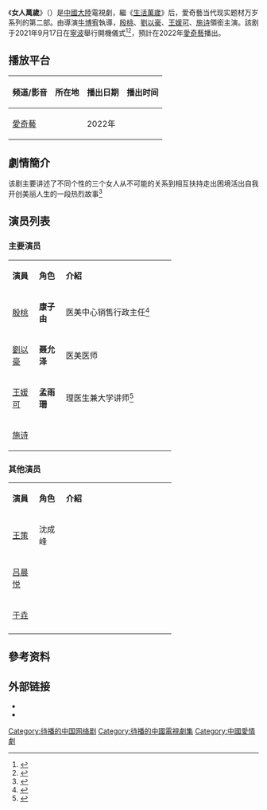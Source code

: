 {{電視節目資訊框
| 名稱 = 女人萬歲
| 英文名稱 = {{lang|en|''Viva Femina''}}
| 圖片 =
| 圖說 = 
| 別名 = 
| 類型 = 都市、愛情
| 格式 = 
| 原作 = 
| 編劇 = 
| 導演 = [[牛博宥|牛博宥]]
| 主演 = [[殷桃|殷桃]]、[[劉以豪|劉以豪]]、[[王媛可|王媛可]]、[[施诗|施诗]]
| 國家 = {{CHN}}
| 語言 = [[中文|中文]]
| 主题曲 = 
| 主唱 =
| 集數 = 36集
| runtime = 45分鐘
| 製片人 = 谭君平
| 外景 = {{CHN}}[[寧波|寧波]]
| 製作公司 = [[愛奇藝|愛奇藝]]<br>[[爱上乐工作室|爱上乐工作室]]
| channel = [[愛奇藝|愛奇藝]]
| picture_format = 
| audio_format = 
| first_run = {{CHN}}
| first_aired = {{start date|2022||}}
| last_aired = {{end date|||}}
| channel_1 = 
| picture_format_1 = 
| audio_format_1 = 
| first_run_1 = 
| first_aired_1 = {{start date|||}}
| last_aired_1 = {{end date|||}}
| 前作 = 
| 續作 = 
| imdb_id = 
| 颜色 = #FFD9EC
}}
《'''女人萬歲'''》（{{lang-en|'''''Viva Femina'''''}}）是[[中國大陸|中國大陸]]電視劇，繼《[[生活萬歲|生活萬歲]]》后，愛奇藝当代现实题材万岁系列的第二部。由導演[[牛博宥|牛博宥]]執導，[[殷桃|殷桃]]、[[劉以豪|劉以豪]]、[[王媛可|王媛可]]、[[施诗|施诗]]領銜主演。該剧于2021年9月17日在[[寧波|寧波]]舉行開機儀式<ref >{{cite web |url=https://weibo.com/7366644188/KyAU73Iqp |language= |title=女人萬歲開機微博文 |publisher=電視劇女人萬歲 |date=2021年9月17日 |accessdate= |archive-date=2021年9月17日 |archive-url=https://web.archive.org/web/20210917215536/https://weibo.com/7366644188/KyAU73Iqp }}</ref><ref >{{cite web |url=https://weibo.com/2198296674/KyDbIjU98?refer_flag=1001030103_ |language= |title=女人萬歲開機微博文 |publisher=影视剧透哥 |date=2021年9月17日 |accessdate= |archive-date=2021年9月17日 |archive-url=https://web.archive.org/web/20210917215538/https://weibo.com/2198296674/KyDbIjU98?refer_flag=1001030103_ }}</ref>，預計在2022年[[愛奇藝|愛奇藝]]播出。

== 播放平台 ==
{| class="wikitable" style="text-align:center"
|-
!频道/影音||所在地||播出日期||播出时间
|-
|[[愛奇藝|愛奇藝]]||{{CHNML}}||2022年||
|}

==劇情簡介==
该剧主要讲述了不同个性的三个女人从不可能的关系到相互扶持走出困境活出自我开创美丽人生的一段热烈故事<ref >{{cite web |url=https://weibo.com/1832974324/KyB2tCL7z?refer_flag=1001030103_ |language= |title=女人萬歲開機微博文 |publisher=愛奇藝電視劇 |date=2021年9月17日 |accessdate= |archive-date=2021年9月17日 |archive-url=https://web.archive.org/web/20210917215540/https://weibo.com/1832974324/KyB2tCL7z?refer_flag=1001030103_ }}</ref>

==演员列表==

=== 主要演员 ===
{| class="wikitable" width="65%" style="text-align:center"
|- style="background:green; color:snow" align="center" 
| width="12%" |'''演員'''|| width="12%" |'''角色'''||'''介紹'''
|-
|[[殷桃|殷桃]]||'''康子由'''|| align="left" |医美中心销售行政主任<ref >{{cite web |url=https://dsj.nrta.gov.cn/tims/site/views/include/quickSearch/checkBlueprint/result.shanty?ids=016c991321590b204028e4a06be63c93 |language= |title=电视剧拍摄制作备案公示表 |publisher=广播电影电视总局 |date=2019年10月 |accessdate= |archive-date=2021-09-17 |archive-url=https://web.archive.org/web/20210917220025/https://dsj.nrta.gov.cn/tims/site/views/include/quickSearch/checkBlueprint/result.shanty?ids=016c991321590b204028e4a06be63c93 }}</ref>
|-
|[[劉以豪|劉以豪]]||'''聂允泽'''|| align="left" |医美医师
|-
|[[王媛可|王媛可]]||'''孟雨珊'''|| align="left" |理医生兼大学讲师<ref >{{cite web |url=https://k.sina.com.cn/article_1254422771_4ac4f8f3001010a59.html |language= |title=女性题材大剧《女人万岁》开机 王媛可饰自律心理医生 |publisher=新浪看點 |date=2021年9月17日 |accessdate= |archive-date=2021年9月18日 |archive-url=https://web.archive.org/web/20210918013117/https://k.sina.com.cn/article_1254422771_4ac4f8f3001010a59.html }}</ref>
|-
|[[施诗|施诗]]|||| align="left" |
|}

=== 其他演员 ===
{| class="wikitable" width="65%" style="text-align:center"
|- style="background:green; color:snow" align="center" 
| width="12%" |'''演員'''|| width="12%" |'''角色'''||'''介紹'''
|-
|[[王策|王策]]||沈成峰|| align="left" | 
|-
|[[吕晨悦|吕晨悦]]|| || align="left" | 
|-
|[[于垚|于垚]]|| || align="left" |
|-
|}

==參考资料==
{{reflist}}

== 外部链接 ==
* {{Sinaweibo|7366644188|電視劇女人萬歲 }}
*{{douban|35496389|女人萬歲}}

[[Category:待播的中国网络剧|Category:待播的中国网络剧]]
[[Category:待播的中國電視劇集|Category:待播的中國電視劇集]]
[[Category:中國愛情劇|Category:中國愛情劇]]